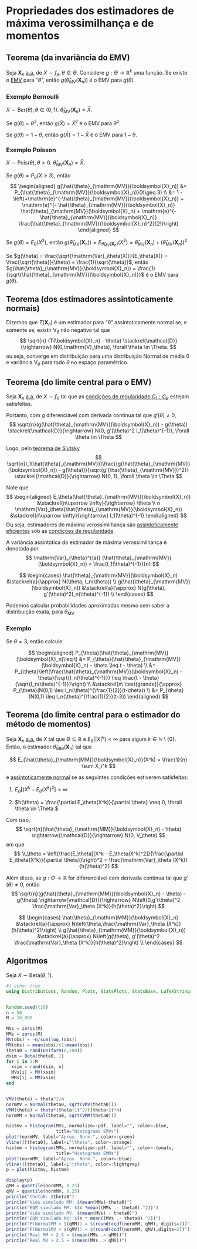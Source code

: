 # Propriedades dos estimadores de máxima verossimilhança e de momentos

## Teorema (da invariância do EMV)
Seja $\boldsymbol{X}_n$ [a.a.](populacao-e-amostra.qmd#sec-aa) de $X\sim f_\theta, \theta \in \Theta.$ Considere
$g:\Theta \rightarrow \mathbb{R}^k$ uma função. Se existe o [EMV](emv2.qmd) para "$\theta$", então
$g(\hat{\theta}_{\mathrm{MV}}(\boldsymbol{X}_n))$ é o EMV para $g(\theta)$.

### Exemplo Bernoulli
$X \sim \mathrm{Ber}(\theta),\theta \in (0,1)$. $\hat{\theta}_{\mathrm{MV}}(\boldsymbol{X}_n) = \bar{X}$.

Se $g(\theta) = \theta^2$, então $g(\bar{X}) = \bar{X}^2$ é o EMV para $\theta^2$.

Se $g(\theta) = 1-\theta$, então $g(\bar{X}) = 1 - \bar{X}$ é o EMV para $1-\theta$.

### Exemplo Poisson
$X \sim \mathrm{Pois}(\theta), \theta > 0$. $\hat{\theta}_{\mathrm{MV}}(\boldsymbol{X}_n) = \bar{X}$.

Se $g(\theta) = P_\theta(X\geq 3)$, então
$$
\begin{aligned}
g(\hat{\theta}_{\mathrm{MV}}(\boldsymbol{X}_n)) &= P_{\hat{\theta}_{\mathrm{MV}}(\boldsymbol{X}_n)}(X\geq 3) \\
&= 1 -\left(+\mathrm{e}^{-\hat{\theta}_{\mathrm{MV}}(\boldsymbol{X}_n)} + \mathrm{e}^{- \hat{\theta}_{\mathrm{MV}}(\boldsymbol{X}_n)}
\hat{\theta}_{\mathrm{MV}}(\boldsymbol{X}_n) + \mathrm{e}^{-\hat{\theta}_{\mathrm{MV}}(\boldsymbol{X}_n)}
\frac{\hat{\theta}_{\mathrm{MV}}(\boldsymbol{X}_n)^2}{2!}\right)
\end{aligned}
$$

Se $g(\theta) = E_\theta(X^2)$, então
$g(\hat{\theta}_{\mathrm{MV}}(\boldsymbol{X}_n)) = E_{\hat{\theta}_{\mathrm{MV}}(\boldsymbol{X}_n)}(X^2) = \hat{\theta}_{\mathrm{MV}}(\boldsymbol{X}_n) + (\hat{\theta}_{\mathrm{MV}}(\boldsymbol{X}_n))^2$

Se $g(\theta) = \frac{\sqrt{\mathrm{Var}_\theta(X)}}{E_\theta(X)} = \frac{\sqrt{\theta}}{\theta} = \frac{1}{\sqrt{\theta}}$,
então $g(\hat{\theta}_{\mathrm{MV}}(\boldsymbol{X}_n)) = \frac{1}{\sqrt{\hat{\theta}_{\mathrm{MV}}(\boldsymbol{X}_n)}}$ é o EMV
para $g(\theta)$.

## Teorema (dos estimadores assintoticamente normais) {#sec-assinorm}

Dizemos que $T(\boldsymbol{X}_n)$ é um estimador para "$\theta$" assintoticamente normal se, e somente se, existir
$\mathrm{V}_\theta$ não negativo tal que
$$
\sqrt{n} (T(\boldsymbol{X}_n) - \theta) \stackrel{\mathcal{D}}{\rightarrow} N(0,\mathrm{V}_\theta), \forall \theta \in \Theta.
$$
ou seja, converge em distribuição para uma distribuição Normal de média $0$ e variância $\mathrm{V}_\theta$ para todo $\theta$
no espaço paramétrico.

## Teorema (do limite central para o EMV) {#sec-tlcemv}

Seja $\boldsymbol{X}_n$ [a.a.](populacao-e-amostra.qmd#sec-aa) de $X\sim f_\theta$ tal que as
[condições de regularidade $C_1:C_9$](cond-regular.qmd) estejam satisfeitas.

Portanto, com $g$ diferenciável com derivada contínua tal que $g'(\theta) \neq 0$,
$$
\sqrt{n}(g(\hat{\theta}_{\mathrm{MV}}(\boldsymbol{X}_n)) - g(\theta)) \stackrel{\mathcal{D}}{\rightarrow}
N(0, g'(\theta)^2 I_1(\theta)^{-1}), \forall \theta \in \Theta
$$

Logo, pelo [teorema de Slutsky](slutsky.qmd)
$$
\sqrt{n}I_1(\hat{\theta}_{\mathrm{MV}})\frac{(g(\hat{\theta}_{\mathrm{MV}}(\boldsymbol{X}_n)) - g(\theta))}{\sqrt{g'(\hat{\theta}_{\mathrm{MV}})^2}}
\stackrel{\mathcal{D}}{\rightarrow} N(0, 1), \forall \theta \in \Theta
$$

:::{.callout-note title="EMVs são assintoticamente eficientes"}
Note que
$$
\begin{aligned}
E_\theta(\hat{\theta}_{\mathrm{MV}}(\boldsymbol{X}_n)) &\stackrel{n\uparrow \infty}{\rightarrow} \theta \\
n \mathrm{Var}_\theta(\hat{\theta}_{\mathrm{MV}}(\boldsymbol{X}_n)) &\stackrel{n\uparrow \infty}{\rightarrow} I_1(\theta)^{-1}
\end{aligned}
$$
Ou seja, estimadores de máxima verossimilhança são [assintoticamente eficientes](estimadores-eficientes.qmd#sec-efassin)
sob as [condições de regularidade]().

A variância assintótica do estimador de máxima verossimilhança é denotada por
$$
\mathrm{Var}_{\theta}^{(a)} (\hat{\theta}_{\mathrm{MV}}(\boldsymbol{X}_n)) = \frac{I_1(\theta)^{-1}}{n}
$$
:::

:::{.callout-note title="Notação"}
$$
\begin{cases}
\hat{\theta}_{\mathrm{MV}}(\boldsymbol{X}_n) &\stackrel{a}{\approx} N(\theta, I_n(\theta)) \\
g(\hat{\theta}_{\mathrm{MV}}(\boldsymbol{X}_n)) &\stackrel{a}{\approx} N(g(\theta), g'(\theta)^2I_n(\theta)^{-1}) \\
\end{cases}
$$
:::

Podemos calcular probabilidades aproximadas mesmo sem saber a distribuição exata, para $\hat{\theta}_{\mathrm{MV}}$

### Exemplo

Se $\theta = 3$, então calcule:

$$
\begin{aligned}
P_{\theta}(\hat{\theta}_{\mathrm{MV}}(\boldsymbol{X}_n)\leq t) &= P_{\theta}(\hat{\theta}_{\mathrm{MV}}(\boldsymbol{X}_n) - \theta \leq t - \theta) \\
&= P_{\theta}\left(\frac{\hat{\theta}_{\mathrm{MV}}(\boldsymbol{X}_n) - \theta}{\sqrt{I_n(\theta)^{-1}}} \leq \frac{t - \theta}{\sqrt{I_n(\theta)^{-1}}}\right) \\
&\stackrel{n\ \text{grande}}{\approx} P_{\theta}(N(0,1) \leq I_n(\theta)^{\frac{1}{2}}(t-\theta)) \\
&= P_{\theta}(N(0,1) \leq I_n(\theta)^{\frac{1}{2}}(t-3))
\end{aligned}
$$

## Teorema (do limite central para o estimador do método de momentos) {#sec-tlcemm}

Seja $\boldsymbol{X}_n$ [a.a.](populacao-e-amostra.qmd#sec-aa) de $X$ tal que $\Theta \subseteq \mathbb{R}$ e $E_\theta(|X|^k) < \infty$
para algum $k \in \mathbb{N} \setminus \{0\}$. Então, o estimador $\hat{\theta}_{\mathrm{MM}}(\boldsymbol{X}_n)$ tal que

$$
E_{\hat{\theta}_{\mathrm{MM}}(\boldsymbol{X}_n)}(X^k) = \frac{1}{n} \sum X_i^k
$$

é [assintoticamente normal](prop-est.qmd#sec-assinorm) se as seguintes condições estiverem satisfeitas:

1. $E_\theta[(X^k - E_\theta(X^k)^2] < \infty$

2. $h(\theta) = \frac{\partial E_\theta(X^k)}{\partial \theta} \neq 0, \forall \theta \in \Theta.$

Com isso,
$$
\sqrt{n}(\hat{\theta}_{\mathrm{MM}}(\boldsymbol{X}_n) - \theta) \rightarrow{\mathcal{D}}{\rightarrow} N(0, V_\theta)
$$
em que
$$
V_\theta = \left(\frac{E_\theta[(X^k - E_\theta(X^k)^2]}{\frac{\partial E_\theta(X^k)}{\partial \theta}}\right)^2 = \frac{\mathrm{Var}_\theta (X^k)}{h(\theta)^2}
$$

Além disso, se $g : \Theta \rightarrow \mathbb{R}$ for diferenciável com derivada contínua tal que $g'(\theta) \neq 0$, então
$$
\sqrt{n}(g(\hat{\theta}_{\mathrm{MM}}(\boldsymbol{X}_n) - \theta) - g(\theta)
\rightarrow{\mathcal{D}}{\rightarrow} N\left(0,g'(\theta)^2 \frac{\mathrm{Var}_\theta (X^k)}{h(\theta)^2}\right)
$$

:::{.callout-note title="Notação"}
$$
\begin{cases}
\hat{\theta}_{\mathrm{MM}}(\boldsymbol{X}_n) &\stackrel{a}{\approx} N\left(\theta,\frac{\mathrm{Var}_\theta (X^k)}{h(\theta)^2}\right) \\
g(\hat{\theta}_{\mathrm{MM}}(\boldsymbol{X}_n)) &\stackrel{a}{\approx} N\left(g(\theta), g'(\theta)^2 \frac{\mathrm{Var}_\theta (X^k)}{h(\theta)^2}\right) \\
\end{cases}
$$
:::

## Algoritmos

Seja $X\sim \mathrm{Beta}(\theta, 1)$.

<!-- TODO: bonitificar histogramas: Bordas brancas, grossura vline, cor da normal (talvez grossura) -->
<!-- TODO: resultados estranhos -->

```julia
#| echo: true
using Distributions, Random, Plots, StatsPlots, StatsBase, LaTeXStrings


Random.seed!(10)
n = 50
M = 10_000

MVs = zeros(M)
MMs = zeros(M)
MV(obs) = -n/sum(log.(obs))
MM(obs) = mean(obs)/(1-mean(obs))
theta0 = rand(Uniform(0,100))
dsim = Beta(theta0, 1)
for i in 1:M
  xsim = rand(dsim, n)
  MVs[i] = MV(xsim)
  MMs[i] = MM(xsim)
end


VMV(theta) = theta^2/n
normMV = Normal(theta0, sqrt(VMV(theta0)))
VMM(theta) = theta*(theta+1)^2/((theta+2)*n)
normMM = Normal(theta0, sqrt(VMM(theta0)))

histmv = histogram(MVs, normalize=:pdf, label="", color=:blue,
                   title="Histograma EMVs")
plot!(normMV, label="Aprox. Norm.", color=:green)
vline!([theta0], label=L"\theta", color=:orange)
histmm = histogram(MMs, normalize=:pdf, label="", color=:tomato,
                   title="Histograma EMMs")
plot!(normMM, label="Aprox. Norm.", color=:blue)
vline!([theta0], label=L"\theta", color=:lightgrey)
p = plot(histmv, histmm)

display(p)
qMM = quantile(normMM, 0.25)
qMV = quantile(normMV, 0.25)
println("theta0: $theta0")
println("Viés simulado MM: $(mean(MMs)-theta0)")
println("EQM simulado MM: $(n *mean((MMs .- theta0).^2))")
println("Viés simulado MV: $(mean(MVs) - theta0)")
println("EQM simulado MV: $(n * mean((MVs .- theta0).^2))")
println("P(NormalMM > $(qMM)) = $(round(ccdf(normMM, qMM), digits=2))")
println("P(NormalMV > $(qMV)) = $(round(ccdf(normMM, qMV),digits=2))")
println("Real MM > 2.5 = $(mean(MMs .> qMM))")
println("Real MV > 2.5 = $(mean(MVs .> qMV))")
```
